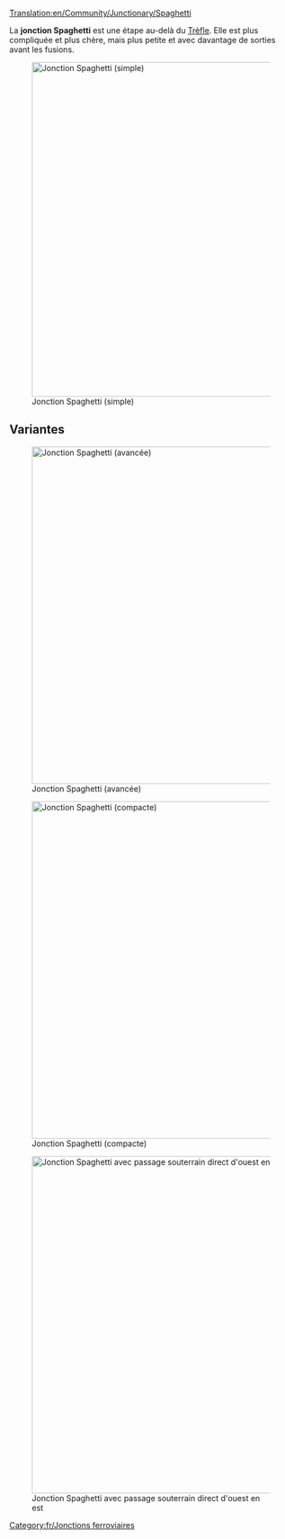 [[Translation:en/Community/Junctionary/Spaghetti]]

{{fr/Menu de Croisements}}
La '''jonction Spaghetti''' est une étape au-delà du [[fr/Trèfle|Trèfle]]. Elle est plus compliquée et plus chère, mais plus petite et avec davantage de sorties avant les fusions.

[[File:en/Spaghetti.png|none|thumb|595px|Jonction Spaghetti (simple)]]

{{fr/Critère de jonction|Cher|3|1|0|1|1|1|1|0|0|2|0||Les trains en panne n'affectent que les virages à gauche sur un axe.|
*Gère un grand nombre de trains à la fois
*Fonctionne comme un demi-tour dans 2 des 4 directions principales
*Occupe un grand espace
*Les trains se rencontrent avant de se séparer, sur un axe
*Faites en sorte que votre train le plus long puisse tenir complètement dans une des voies tournant sans bloquer la ligne principale derrière lui
*Zone: 16 x 16
}}

==Variantes==
[[File:en/Spaghetti 2.png|none|thumb|600px|Jonction Spaghetti (avancée)]]

[[File:en/Spaghetti compact.jpeg|none|thumb|600px|Jonction Spaghetti (compacte)]]

[[File:en/Altered spaghetti.png|none|thumb|600px|Jonction Spaghetti avec passage souterrain direct d'ouest en est]]

[[Category:fr/Jonctions ferroviaires]]